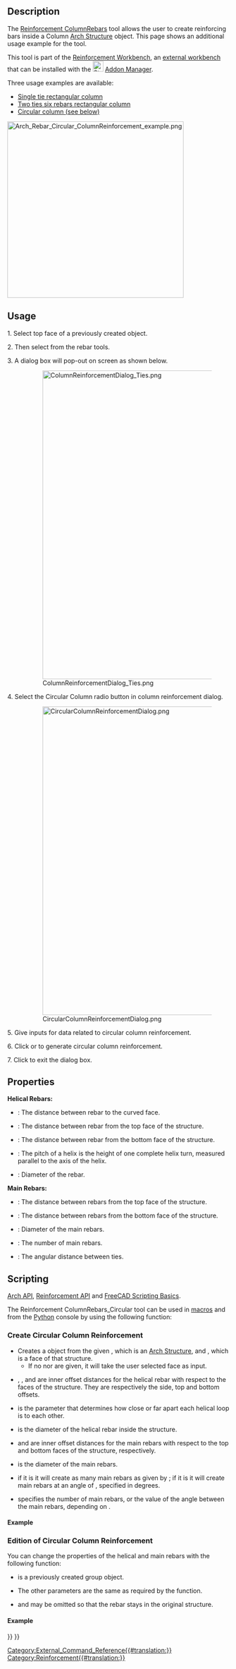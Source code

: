 <languages/>

{{Docnav
|
|
|[[Reinforcement_Workbench|Reinforcement]]
|IconL=
|IconR=
|IconC=Reinforcement_Workbench.svg
}}

{{GuiCommand
|Name=Reinforcement ColumnRebars
|MenuLocation=3D/BIM → Reinforcement tools → Column Reinforcement
|Workbenches=[[Reinforcement_Workbench|Reinforcement]], [[BIM_Workbench|BIM]]
|Version=0.19
|SeeAlso=[[Reinforcement_ColumnRebars|Reinforcement ColumnRebars]], [[Reinforcement_ColumnRebars_TwoTiesSixRebars|Reinforcement ColumnRebars TwoTiesSixRebars]]
}}

==Description==

The [[Reinforcement_ColumnRebars|Reinforcement ColumnRebars]] tool allows the user to create reinforcing bars inside a Column [[Arch Structure|Arch Structure]] object. This page shows an additional usage example for the tool.

This tool is part of the [[Reinforcement_Workbench|Reinforcement Workbench]], an [[External_workbenches|external workbench]] that can be installed with the [[Image:Std_AddonMgr.svg|24px]] [[Std_AddonMgr|Addon Manager]].

Three usage examples are available:
* [[Reinforcement_ColumnRebars|Single tie rectangular column]]
* [[Reinforcement_ColumnRebars_TwoTiesSixRebars|Two ties six rebars rectangular column]]
* [[#Usage|Circular column (see below)]]

[[Image:Arch_Rebar_Circular_ColumnReinforcement_example.png|400px]]
{{Caption|Circular reinforcement inside a [[Arch_Structure|column]]}}

==Usage==

1. Select top face of a previously created {{Button|[[Image:Arch_Structure.svg|16px]] [[Arch Structure|Arch Structure]]}} object.

2. Then select {{Button|[[Image:Reinforcement_ColumnRebars.svg|16px]] [[Reinforcement_ColumnRebars|Column Reinforcement]]}} from the rebar tools.

3. A dialog box will pop-out on screen as shown below.

: [[Image:ColumnReinforcementDialog_Ties.png|700px]]
: {{Caption|Dialog Box for the Arch Rebar ColumnReinforcement tool}}

4. Select the Circular Column radio button in column reinforcement dialog.

: [[Image:CircularColumnReinforcementDialog.png|700px]]
: {{Caption|Dialog Box for Circular Column Reinforcement}}

5. Give inputs for data related to circular column reinforcement.

6. Click {{Button|OK}} or {{Button|Apply}} to generate circular column reinforcement.

7. Click {{Button|Cancel}} to exit the dialog box.

==Properties==

'''Helical Rebars:'''

* {{PropertyData|Side Cover}}: The distance between rebar to the curved face.
* {{PropertyData|Top Cover}}: The distance between rebar from the top face of the structure.
* {{PropertyData|Bottom Cover}}: The distance between rebar from the bottom face of the structure.
* {{PropertyData|Pitch}}: The pitch of a helix is the height of one complete helix turn, measured parallel to the axis of the helix.
* {{PropertyData|Diameter}}: Diameter of the rebar.

'''Main Rebars:'''

* {{PropertyData|Top Offset}}: The distance between rebars from the top face of the structure.
* {{PropertyData|Bottom Offset}}: The distance between rebars from the bottom face of the structure.
* {{PropertyData|Diameter}}: Diameter of the main rebars.
* {{PropertyData|Number}}: The number of main rebars.
* {{PropertyData|Angle}}: The angular distance between ties.

==Scripting==

{{Emphasis|See also:}} [[Arch API|Arch API]], [[Reinforcement API|Reinforcement API]] and [[FreeCAD Scripting Basics|FreeCAD Scripting Basics]].

The Reinforcement ColumnRebars_Circular tool can be used in [[macros|macros]] and from the [[Python|Python]] console by using the following function:

=== Create Circular Column Reinforcement ===

{{Code|code=
RebarGroup = CircularColumn.makeReinforcement(
    s_cover,
    helical_rebar_t_offset,
    helical_rebar_b_offset,
    pitch,
    dia_of_helical_rebar,
    main_rebars_t_offset,
    main_rebars_b_offset,
    dia_of_main_rebars,
    number_angle_check,
    number_angle_value,
    structure=None,
    facename=None,
)
}}

* Creates a {{incode|RebarGroup}} object from the given {{incode|structure}}, which is an [[Arch Structure|Arch Structure]], and {{incode|facename}}, which is a face of that structure.
** If no {{incode|structure}} nor {{incode|facename}} are given, it will take the user selected face as input.
* {{incode|s_cover}}, {{incode|helical_rebar_t_offset}}, and {{incode|helical_rebar_b_offset}} are inner offset distances for the helical rebar with respect to the faces of the structure. They are respectively the side, top and bottom offsets.
* {{incode|pitch}} is the parameter that determines how close or far apart each helical loop is to each other.
* {{incode|dia_of_helical_rebar}} is the diameter of the helical rebar inside the structure.
* {{incode|main_rebars_t_offset}} and {{incode|main_rebars_b_offset}} are inner offset distances for the main rebars with respect to the top and bottom faces of the structure, respectively.
* {{incode|dia_of_main_rebars}} is the diameter of the main rebars.
* {{incode|number_angle_check}} if it is {{incode|True}} it will create as many main rebars as given by {{incode|number_angle_value}}; if it is {{incode|False}} it will create main rebars at an angle of {{incode|number_spacing_value}}, specified in degrees.
* {{incode|number_angle_value}} specifies the number of main rebars, or the value of the angle between the main rebars, depending on {{incode|number_angle_check}}.

==== Example ====

{{Code|code=
import FreeCAD, Draft, Arch
from ColumnReinforcement import CircularColumn

Circle = Draft.makeCircle(radius=250)
Structure = Arch.makeStructure(Circle)
Structure.ViewObject.Transparency = 80
FreeCAD.ActiveDocument.recompute()

RebarGroup = CircularColumn.makeReinforcement(
    s_cover=20,
    helical_rebar_t_offset=40,
    helical_rebar_b_offset=40,
    pitch=50,
    dia_of_helical_rebar=8,
    main_rebars_t_offset=20,
    main_rebars_b_offset=20,
    dia_of_main_rebars=16,
    number_angle_check=True,
    number_angle_value=6,
    structure=Structure,
    facename="Face3",
).rebar_group
}}

=== Edition of Circular Column Reinforcement ===

You can change the properties of the helical and main rebars with the following function:

{{Code|code=
rebar_group = editReinforcement(
    rebar_group,
    s_cover,
    helical_rebar_t_offset,
    helical_rebar_b_offset,
    pitch,
    dia_of_helical_rebar,
    main_rebars_t_offset,
    main_rebars_b_offset,
    dia_of_main_rebars,
    number_angle_check,
    number_angle_value,
    structure=None,
    facename=None,
)
}}

* {{incode|rebar_group}} is a previously created {{incode|ColumnReinforcement}} group object.
* The other parameters are the same as required by the {{incode|makeSingleTieFourRebars()}} function.
* {{incode|structure}} and {{incode|facename}} may be omitted so that the rebar stays in the original structure.

==== Example ====

{{Code|code=
from ColumnReinforcement import CircularColumn

rebar_group = CircularColumn.editReinforcement(
    rebar_group,
    s_cover=30,
    helical_rebar_t_offset=30,
    helical_rebar_b_offset=30,
    pitch=60,
    dia_of_helical_rebar=10,
    main_rebars_t_offset=-30,
    main_rebars_b_offset=-30,
    dia_of_main_rebars=18,
    number_angle_check=False,
    number_angle_value=45,
    structure=Structure,
    facename="Face3",
)
}}


{{Docnav
|
|
|[[Reinforcement_Workbench|Reinforcement]]
|IconL=
|IconR=
|IconC=Reinforcement_Workbench.svg
}}

[[Category:External_Command_Reference{{#translation:}}]]
[[Category:Reinforcement{{#translation:}}]]
{{BIM_Tools_navi{{#translation:}}}}
{{Userdocnavi{{#translation:}}}}